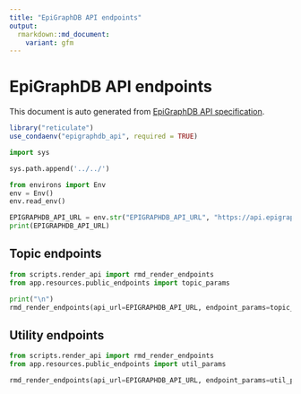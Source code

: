 ```yaml
---
title: "EpiGraphDB API endpoints"
output:
  rmarkdown::md_document:
    variant: gfm
---
```


# EpiGraphDB API endpoints

This document is auto generated from
[EpiGraphDB API specification](http://api.epigraphdb.org).

```r
library("reticulate")
use_condaenv("epigraphdb_api", required = TRUE)
```

```python
import sys

sys.path.append('../../')
```

```python
from environs import Env
env = Env()
env.read_env()

EPIGRAPHDB_API_URL = env.str("EPIGRAPHDB_API_URL", "https://api.epigraphdb.org")
print(EPIGRAPHDB_API_URL)
```

## Topic endpoints

```python
from scripts.render_api import rmd_render_endpoints
from app.resources.public_endpoints import topic_params

print("\n")
rmd_render_endpoints(api_url=EPIGRAPHDB_API_URL, endpoint_params=topic_params)
```

## Utility endpoints

```python
from scripts.render_api import rmd_render_endpoints
from app.resources.public_endpoints import util_params

rmd_render_endpoints(api_url=EPIGRAPHDB_API_URL, endpoint_params=util_params)
```
